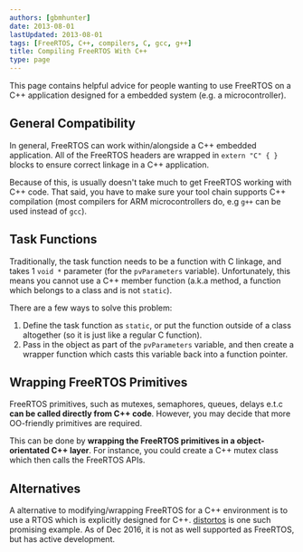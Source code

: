 ```yaml
---
authors: [gbmhunter]
date: 2013-08-01
lastUpdated: 2013-08-01
tags: [FreeRTOS, C++, compilers, C, gcc, g++]
title: Compiling FreeRTOS With C++
type: page
---
```


This page contains helpful advice for people wanting to use FreeRTOS on a C++ application designed for a embedded system (e.g. a microcontroller).

## General Compatibility

In general, FreeRTOS can work within/alongside a C++ embedded application. All of the FreeRTOS headers are wrapped in `extern "C" { }` blocks to ensure correct linkage in a C++ application.

Because of this, is usually doesn't take much to get FreeRTOS working with C++ code. That said, you have to make sure your tool chain supports C++ compilation (most compilers for ARM microcontrollers do, e.g `g++` can be used instead of `gcc`).

## Task Functions

Traditionally, the task function needs to be a function with C linkage, and takes 1 `void *` parameter (for the `pvParameters` variable). Unfortunately, this means you cannot use a C++ member function (a.k.a method, a function which belongs to a class and is not `static`).

There are a few ways to solve this problem:

1. Define the task function as `static`, or put the function outside of a class altogether (so it is just like a regular C function).
2. Pass in the object as part of the `pvParameters` variable, and then create a wrapper function which casts this variable back into a function pointer.

## Wrapping FreeRTOS Primitives

FreeRTOS primitives, such as mutexes, semaphores, queues, delays e.t.c **can be called directly from C++ code**. However, you may decide that more OO-friendly primitives are required.

This can be done by **wrapping the FreeRTOS primitives in a object-orientated C++ layer**. For instance, you could create a C++ mutex class which then calls the FreeRTOS APIs.

## Alternatives

A alternative to modifying/wrapping FreeRTOS for a C++ environment is to use a RTOS which is explicitly designed for C++. [distortos](https://github.com/DISTORTEC/distortos) is one such promising example. As of Dec 2016, it is not as well supported as FreeRTOS, but has active development.
